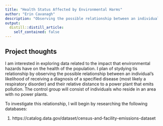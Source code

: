 ```yaml
---
title: "Health Status Affected by Environmental Harms"
author: "Erin Cavanagh"
description: "Observing the possible relationship between an individual's liklihood of developing specified illnesses to the distance from power plants and other sources of pollution"
output:
  distill::distill_article:
    self_contained: false
---
```




## Project thoughts

I am interested in exploring data related to the impact that environmental hazards have on the health of the population. I plan of stydying tis relationship by observing the possible relationship between an individual's likelihood of receiving a diagnosis of a specified disease (most likely a respiratory disorder) and their relative distance to a power plant that emits pollution. The control group will consist of individuals who reside in an area with no power plants. 

To investigate this relationship, I will begin by researching the following databases:

1. https://catalog.data.gov/dataset/census-and-facility-emissions-dataset




